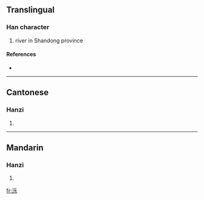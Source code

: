{{also|濼}}
==Translingual==

===Han character===
{{Han char|rn=85|rad=水|as=05|sn=9|four=|canj=水竹女木 (EHVD)}}

# river in Shandong province

====References====
* {{Han ref|kx=0619.121|hdz=31590.020|uh=6CFA|ud=27898}}

----

==Cantonese==

===Hanzi===
{{yue-hanzi|jyut=|y=bok6, lok6}}

# {{defn|Cantonese}}

----

==Mandarin==

===Hanzi===
{{cmn-hanzi|tra=濼|pin=[[bó]] ([[bo2]])|wg=po<sup>2</sup>}}

# {{defn|Mandarin}}

[[fr:泺]]